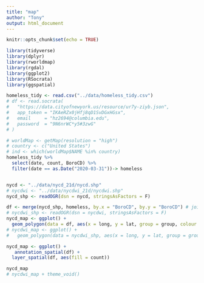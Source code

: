 ```yaml
---
title: "map"
author: "Tony"
output: html_document
---
```


```r
knitr::opts_chunk$set(echo = TRUE)

library(tidyverse)
library(dplyr)
library(rworldmap)
library(rgdal)
library(ggplot2)
library(RSocrata)
library(ggspatial)
```

```r
homeless_tidy <- read.csv("../data/homeless_tidy.csv")
# df <- read.socrata(
#   "https://data.cityofnewyork.us/resource/ur7y-ziyb.json",
#   app_token = "IKAeRZx0jHfj8qD1SvDGxHGsx",
#   email     = "hz2694@columbia.edu",
#   password  = "9N6nrWC*y5#3zwG"
# )
```

```r
# worldMap <- getMap(resolution = "high")
# country <- c("United States")
# ind <- which(worldMap$NAME %in% country)
homeless_tidy %>%
  select(date, count, BoroCD) %>%
  filter(date == as.Date("2020-03-31"))-> homeless


nycd <- "../data/nycd_21d/nycd.shp"
# nycdwi <- "../data/nycdwi_21d/nycdwi.shp"
nycd_shp <- readOGR(dsn = nycd, stringsAsFactors = F)

df <- merge(nycd_shp, homeless, by.x = "BoroCD", by.y = "BoroCD") # join data set
# nycdwi_shp <- readOGR(dsn = nycdwi, stringsAsFactors = F)
nycd_map <- ggplot() +
  geom_polygon(data = df, aes(x = long, y = lat, group = group, colour = "black"))
# nycdwi_map <- ggplot() +
#   geom_polygon(data = nycdwi_shp, aes(x = long, y = lat, group = group), colour = "black", fill = NA)

nycd_map <- ggplot() +
   annotation_spatial(df) +
  layer_spatial(df, aes(fill = count))

nycd_map
# nycdwi_map + theme_void()
```